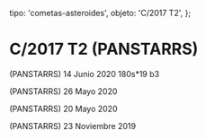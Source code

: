 
  tipo: 'cometas-asteroides',
  objeto: 'C/2017 T2',
};

# C/2017 T2 (PANSTARRS)

<Imagen
  src="registro/c2017-t2_20200614_4_2017t2_20200614._i88.jpg"
  fecha="20200614"
/>

 (PANSTARRS) 14 Junio 2020 180s*19 b3

<Imagen
  src="registro/c2017-t2_20200526_3_c2017t2_20200526_i88.jpg"
  fecha="20200526"
/>

 (PANSTARRS) 26 Mayo 2020

<Imagen
  src="registro/c2017-t2_20200520_2_2017t2_20200520_i88.jpg"
  fecha="20200520"
/>

 (PANSTARRS) 20 Mayo 2020

<Imagen
  src="registro/c2017-t2_20191123_1_2017t2_20191123_i88.jpg"
  fecha="20191123"
/>

 (PANSTARRS) 23 Noviembre 2019